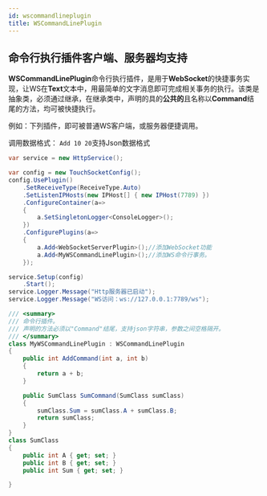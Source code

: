 ```yaml
---
id: wscommandlineplugin
title: WSCommandLinePlugin
---
```



## 命令行执行插件客户端、服务器均支持

**WSCommandLinePlugin**命令行执行插件，是用于**WebSocket**的快捷事务实现，让WS在**Text**文本中，用最简单的文字消息即可完成相关事务的执行。该类是抽象类，必须通过继承，在继承类中，声明的具的**公共的**且名称以**Command**结尾的方法，均可被快捷执行。

例如：下列插件，即可被普通WS客户端，或服务器便捷调用。

调用数据格式：
`Add 10 20`支持Json数据格式

```csharp
var service = new HttpService();

var config = new TouchSocketConfig();
config.UsePlugin()
    .SetReceiveType(ReceiveType.Auto)
    .SetListenIPHosts(new IPHost[] { new IPHost(7789) })
    .ConfigureContainer(a=> 
    {
        a.SetSingletonLogger<ConsoleLogger>();
    })
    .ConfigurePlugins(a=> 
    {
        a.Add<WebSocketServerPlugin>();//添加WebSocket功能
        a.Add<MyWSCommandLinePlugin>();//添加WS命令行事务。
    });

service.Setup(config)
    .Start();
service.Logger.Message("Http服务器已启动");
service.Logger.Message("WS访问：ws://127.0.0.1:7789/ws");
```

```csharp
/// <summary>
/// 命令行插件。
/// 声明的方法必须以"Command"结尾，支持json字符串，参数之间空格隔开。
/// </summary>
class MyWSCommandLinePlugin : WSCommandLinePlugin
{
    public int AddCommand(int a, int b)
    {
        return a + b;
    }

    public SumClass SumCommand(SumClass sumClass)
    {
        sumClass.Sum = sumClass.A + sumClass.B;
        return sumClass;
    }
}
class SumClass
{
    public int A { get; set; }
    public int B { get; set; }
    public int Sum { get; set; }

}
```
